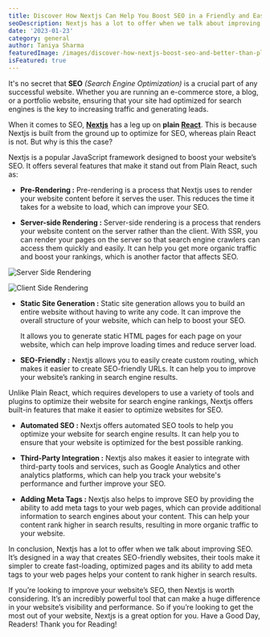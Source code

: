 ```yaml
---
title: Discover How Nextjs Can Help You Boost SEO in a Friendly and Easy Way - Better than Plain React!
seoDescription: Nextjs has a lot to offer when we talk about improving SEO. It’s designed in a way that creates SEO-friendly websites, their tools make it simpler to create fast-loading, optimized pages and its ability to add meta tags to your web pages helps your content to rank higher in search results.
date: '2023-01-23'
category: general
author: Taniya Sharma
featuredImage: /images/discover-how-nextjs-boost-seo-and-better-than-plain-react.jpg
isFeatured: true
---
```


It's no secret that **SEO** *(Search Engine Optimization)* is a crucial part of any successful website. Whether you are running an e-commerce store, a blog, or a portfolio website, ensuring that your site had optimized for search engines is the key to increasing traffic and generating leads.

When it comes to SEO, [**Nextjs**](https://nextjs.org/) has a leg up on **plain [React](https://reactjs.org/)**. This is because Nextjs is built from the ground up to optimize for SEO, whereas plain React is not. But why is this the case?

Nextjs is a popular JavaScript framework designed to boost your website’s SEO. It offers several features that make it stand out from Plain React, such as:

- **Pre-Rendering :** Pre-rendering is a process that Nextjs uses to render your website content before it serves the user. This reduces the time it takes for a website to load, which can improve your SEO.

- **Server-side Rendering :** Server-side rendering is a process that renders your website content on the server rather than the client. With SSR, you can render your pages on the server so that search engine crawlers can access them quickly and easily. It can help you get more organic traffic and boost your rankings, which is another factor that affects SEO.

![Server Side Rendering](../images/ssr.png)

![Client Side Rendering](../images/ssr.png)

- **Static Site Generation :** Static site generation allows you to build an entire website without having to write any code. It can improve the overall structure of your website, which can help to boost your SEO.

   It allows you to generate static HTML pages for each page on your website, which can help improve loading times and reduce server load.

- **SEO-Friendly :** Nextjs allows you to easily create custom routing, which makes it easier to create SEO-friendly URLs. It can help you to improve your website’s ranking in search engine results.

Unlike Plain React, which requires developers to use a variety of tools and plugins to optimize their website for search engine rankings, Nextjs offers built-in features that make it easier to optimize websites for SEO.

- **Automated SEO :** Nextjs offers automated SEO tools to help you optimize your website for search engine results. It can help you to ensure that your website is optimized for the best possible ranking.

- **Third-Party Integration :** Nextjs also makes it easier to integrate with third-party tools and services, such as Google Analytics and other analytics platforms, which can help you track your website's performance and further improve your SEO.

-  **Adding Meta Tags :** Nextjs also helps to improve SEO by providing the ability to add meta tags to your web pages, which can provide additional information to search engines about your content. This can help your content rank higher in search results, resulting in more organic traffic to your website.

In conclusion, Nextjs has a lot to offer when we talk about improving SEO. It’s designed in a way that creates SEO-friendly websites, their tools make it simpler to create fast-loading, optimized pages and its ability to add meta tags to your web pages helps your content to rank higher in search results.

If you’re looking to improve your website’s SEO, then Nextjs is worth considering. It’s an incredibly powerful tool that can make a huge difference in your website’s visibility and performance. So if you’re looking to get the most out of your website, Nextjs is a great option for you.
Have a Good Day, Readers!
Thank you for Reading!
